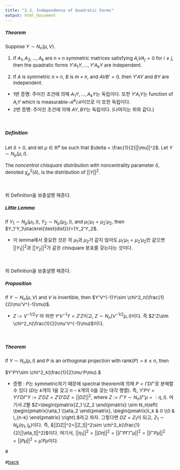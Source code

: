 ```yaml
---
title: "2.3. Independence of Quadratic Forms"
output: html_document
---
```


<style type="text/css">

body, td {
   font-size: 15px;
}
pre {
  font-size: 15px
}
</style>



##### Theorem
Suppose $Y \sim N_n(\mu, V)$.

1. If $A_1,A_2, \ldots, A_k$ are $n\times n$ symmetric matrices satisfying $A_i V A_j=0$ for $i \ne j$, then the quadratic forms $Y'A_1Y,\ldots,Y'A_kY$ are independent. 

2. If $A$ is symmetric $n\times n$, $B$ is $m\times n$, and $AVB'=0$. then $Y'AY$ and $BY$ are independent.

  * 1번 증명: 주어진 조건에 의해 $A_1Y,\ldots,A_kY$는 독립이다. 또한 $Y'A_iY$는 function of $A_iY$ which is measurable-$\mathcal{R}^k/\mathcal{R}$이므로 이 또한 독립이다. 
  * 2번 증명: 주어진 조건에 의해 $AY,BY$는 독립이다. (나머지는 위와 같다.)


  
&nbsp;&nbsp;

##### Definition
Let $\delta>0$, and let $\mu\in \mathbb{R}^p$ be such that $\delta = \frac{1}{2}||\mu||^2$. Let $Y\sim N_p(\mu,I)$. 

The *noncentral chisquare distribution* with noncentrality parameter $\delta$, denoted $\chi^2_p(\delta)$, is the distribution of $||Y||^2$.



&nbsp;&nbsp;

위 Definition을 보충설명 해준다.

##### Little Lemma

If $Y_1\sim N_p(\mu_1, I),$ $Y_2\sim N_p(\mu_2, I)$, and $\mu_1'\mu_1=\mu_2'\mu_2$, then $Y_1'Y_1\stackrel{\text{dist}}{=}Y_2'Y_2$.

  * 이 lemma에서 중요한 것은 꼭 $\mu_1$과 $\mu_2$가 같지 않아도 $\mu_1'\mu_1=\mu_2'\mu_2$만 같으면 $||Y_1||^2$과 $||Y_2||^2$가 같은 chisquare 분포를 갖는다는 것이다. 
  
  
&nbsp;&nbsp;

위 Definition을 보충설명 해준다.

##### Proposition
If $Y\sim N_n(\mu, V)$ and $V$ is invertible, then $Y'V^{-1}Y\sim \chi^2_n(\frac{1}{2}\mu'V^{-1}\mu)$.

  *  $Z:=V^{-1/2}Y$ 라 하면 $Y'V^{-1}Y=Z'Z$이고, $Z\sim N_n(V^{-1/2}\mu, I)$이다. 즉 $Z'Z\sim \chi^2_n(\frac{1}{2}\mu'V^{-1}\mu)$이다.
  
  
&nbsp;&nbsp;

##### Theorem

If $Y\sim N_n(\mu, I)$ and P is an orthogonal projection with $\text{rank}(P)=k\le n$, then

$Y'PY\sim \chi^2_k(\frac{1}{2}\mu'P\mu).$

  * 증명 : $P$는 symmetric하기 때문에 spectral theorem에 의해 $P=\Gamma D \Gamma'$로 분해할 수 있다 ($D$는 $k$개의 1을 갖고 $n-k$개의 0을 갖는 대각 행렬). 즉, $Y'PY=Y'\Gamma D \Gamma'Y:=Z'DZ=Z'D'DZ=||DZ||^2$, where $Z:=\Gamma'Y\sim N_n(\Gamma'\mu=:\eta, I)$. 여기서 $Z$를 $Z=\begin{pmatrix}Z_1 \\Z_2 \end{pmatrix} \sim N_n\left( \begin{pmatrix}\eta_1 \\\eta_2 \end{pmatrix}, \begin{pmatrix}I_k & 0 \\0 & I_{n-k} \end{pmatrix} \right).$라고 하자. 그렇다면 $DZ=Z_1$이 되고, $Z_1\sim N_k(\eta_1,I_k)$이다. 즉, $||DZ||^2=||Z_1||^2\sim \chi^2_k(\frac{1}{2}||\eta_1||^2)$이다. 여기서, $||\eta_1||^2= ||D\eta||^2=||\Gamma'P\Gamma\Gamma'\mu||^2=||\Gamma'P\mu||^2=||P\mu||^2=\mu'P\mu$이다.
  
#&nbsp;&nbsp;

#[back](../lm.html)